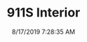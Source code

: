 ---
width: 2000
height: 1333
title: 911S Interior
description: Signal Yellow 911S Targa with brown leather interior
date: 8/17/2019 7:28:35 AM
cameraMake: Sony
cameraModel: ILCE-7M3
lens: 14mm F1.8 DG HSM | Art 017
settingsfStop: f/1.8
settingsISO: ISO 50
settingsShutter: 1/200
settingsFocalLength: 14 mm
---
